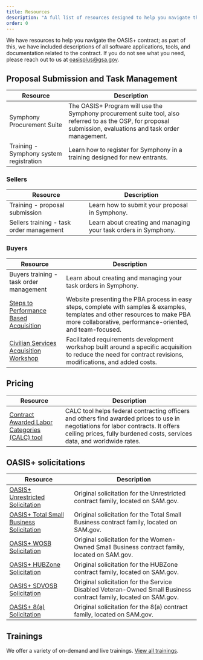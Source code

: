 ```yaml
---
title: Resources
description: "A full list of resources designed to help you navigate the OASIS+ contract: explore software applications, tools, and documentation."
order: 0
---
```


We have resources to help you navigate the OASIS+ contract; as part of this, we have included descriptions of all software applications, tools, and documentation related to the contract. If you do not see what you need, please reach out to us at [oasisplus@gsa.gov](mailto:oasisplus@gsa.gov).

## Proposal Submission and Task Management
| Resource | Description |
| --------------------------| --------------------------|
| Symphony Procurement Suite | The OASIS+ Program will use the Symphony procurement suite tool, also referred to as the OSP, for proposal submission, evaluations and task order management. | 
| Training - Symphony system registration | Learn how to register for Symphony in a training designed for new entrants. | 

### Sellers
| Resource | Description |
| --------------------------| --------------------------|
| Training - proposal submission | Learn how to submit your proposal in Symphony. |
| Sellers training - task order management | Learn about creating and managing your task orders in Symphony. |

### Buyers
| Resource | Description |
| --------------------------| --------------------------|
| Buyers training - task order management | Learn about creating and managing your task orders in Symphony. |
| [Steps to Performance Based Acquisition](https://buy.gsa.gov/spba) | Website presenting the PBA process in easy steps, complete with samples & examples, templates and other resources to make PBA more collaborative, performance-oriented, and team-focused.|
| [Civilian Services Acquisition Workshop](https://www.gsa.gov/buy-through-us/products-and-services/professional-services/acquisition-support/civilian-services-acquisition-workshop-csaw?gsaredirect=csaw)| Facilitated requirements development workshop built around a specific acquisition to reduce the need for contract revisions, modifications, and added costs. |

## Pricing
| Resource | Description |
| --------------------------| --------------------------|
| [Contract Awarded Labor Categories (CALC) tool](https://buy.gsa.gov/pricing/) | CALC tool helps federal contracting officers and others find awarded prices to use in negotiations for labor contracts. It offers ceiling prices, fully burdened costs, services data, and worldwide rates. |

## OASIS+ solicitations
| Resource | Description |
| --------------------------| --------------------------|
| [OASIS+ Unrestricted Solicitation](https://sam.gov/opp/a23f23153c9241f0bd7c2fad1c71acc3/view)| Original solicitation for the Unrestricted contract family, located on SAM.gov. |
| [OASIS+ Total Small Business Solicitation](https://sam.gov/opp/aee19cd68ef845188b7861bd18489bc6/view) | Original solicitation for the Total Small Business contract family, located on SAM.gov. |
| [OASIS+ WOSB Solicitation](https://sam.gov/opp/b20856d65d5c4facbb7036d90c1d3be2/view) | Original solicitation for the Women-Owned Small Business contract family, located on SAM.gov. |
| [OASIS+ HUBZone Solicitation](https://sam.gov/opp/3a6cb8b7d68245249826eb2e7b61a0fe/view) | Original solicitation for the HUBZone contract family, located on SAM.gov. |
| [OASIS+ SDVOSB Solicitation](https://sam.gov/opp/378353249833430bb896c6303ad1a8b5/view) | Original solicitation for the Service Disabled Veteran-Owned Small Business contract family, located on SAM.gov.|
| [OASIS+ 8(a) Solicitation ](https://sam.gov/opp/913a0a54ea514ab287322007108895ec/view) | Original solicitation for the 8(a) contract family, located on SAM.gov. |

## Trainings

We offer a variety of on-demand and live trainings. [View all trainings](/events/).
